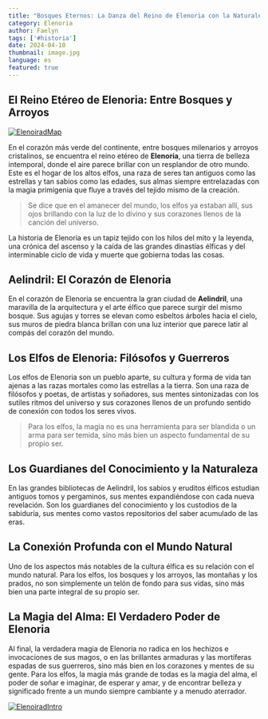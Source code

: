 ```yaml
---
title: "Bosques Eternos: La Danza del Reino de Elenoria con la Naturaleza"
category: Elenoria
author: Faelyn
tags: ['#historia']
date: 2024-04-10
thumbnail: image.jpg
language: es
featured: true
---
```


## El Reino Etéreo de Elenoria: Entre Bosques y Arroyos

[![ElenoiradMap](https://i.imgur.com/meyY8Dx.png)](https://i.imgur.com/meyY8Dx.png)

En el corazón más verde del continente, entre bosques milenarios y arroyos cristalinos, se encuentra el reino etéreo de **Elenoria**, una tierra de belleza intemporal, donde el aire parece brillar con un resplandor de otro mundo. Este es el hogar de los altos elfos, una raza de seres tan antiguos como las estrellas y tan sabios como las edades, sus almas siempre entrelazadas con la magia primigenia que fluye a través del tejido mismo de la creación.

> Se dice que en el amanecer del mundo, los elfos ya estaban allí, sus ojos brillando con la luz de lo divino y sus corazones llenos de la canción del universo.

La historia de Elenoria es un tapiz tejido con los hilos del mito y la leyenda, una crónica del ascenso y la caída de las grandes dinastías élficas y del interminable ciclo de vida y muerte que gobierna todas las cosas.

## Aelindril: El Corazón de Elenoria

En el corazón de Elenoria se encuentra la gran ciudad de **Aelindril**, una maravilla de la arquitectura y el arte élfico que parece surgir del mismo bosque. Sus agujas y torres se elevan como esbeltos árboles hacia el cielo, sus muros de piedra blanca brillan con una luz interior que parece latir al compás del corazón del mundo.

## Los Elfos de Elenoria: Filósofos y Guerreros

Los elfos de Elenoria son un pueblo aparte, su cultura y forma de vida tan ajenas a las razas mortales como las estrellas a la tierra. Son una raza de filósofos y poetas, de artistas y soñadores, sus mentes sintonizadas con los sutiles ritmos del universo y sus corazones llenos de un profundo sentido de conexión con todos los seres vivos.

> Para los elfos, la magia no es una herramienta para ser blandida o un arma para ser temida, sino más bien un aspecto fundamental de su propio ser.

## Los Guardianes del Conocimiento y la Naturaleza

En las grandes bibliotecas de Aelindril, los sabios y eruditos élficos estudian antiguos tomos y pergaminos, sus mentes expandiéndose con cada nueva revelación. Son los guardianes del conocimiento y los custodios de la sabiduría, sus mentes como vastos repositorios del saber acumulado de las eras.

## La Conexión Profunda con el Mundo Natural

Uno de los aspectos más notables de la cultura élfica es su relación con el mundo natural. Para los elfos, los bosques y los arroyos, las montañas y los prados, no son simplemente un telón de fondo para sus vidas, sino más bien una parte integral de su propio ser.

## La Magia del Alma: El Verdadero Poder de Elenoria

Al final, la verdadera magia de Elenoria no radica en los hechizos e invocaciones de sus magos, o en las brillantes armaduras y las mortíferas espadas de sus guerreros, sino más bien en los corazones y mentes de su gente. Para los elfos, la magia más grande de todas es la magia del alma, el poder de soñar e imaginar, de esperar y amar, y de encontrar belleza y significado frente a un mundo siempre cambiante y a menudo aterrador.

[![ElenoiradIntro](https://i.imgur.com/h27L1BZ.png)](https://i.imgur.com/h27L1BZ.png)